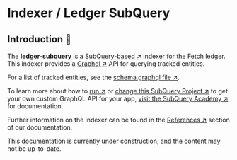 
# Indexer / Ledger SubQuery

##  Introduction 🚀

The **ledger-subquery** is a [SubQuery-based ↗️](https://www.subquery.network/) indexer for the Fetch ledger. This indexer provides a [Graphql ↗️](https://www.subquery.network/) API for querying tracked entities.

For a list of tracked entities, see the [schema.graphql file ↗️](https://github.com/fetchai/ledger-subquery/blob/main/schema.graphql).

To learn more about how to [run ↗️](https://academy.subquery.network/run_publish/run.html) or [change this SubQuery Project ↗️](https://academy.subquery.network/quickstart/quickstart_chains/cosmos.html) to get your own custom GraphQL API for your app, [visit the SubQuery Academy ↗️](https://academy.subquery.network/) for documentation.

Further information on the indexer can be found in the [References ↗️](/references) section of our documentation.

<Callout type="warning" emoji="⚠️">
  This documentation is currently under construction, and the content may not be up-to-date.
</Callout>
